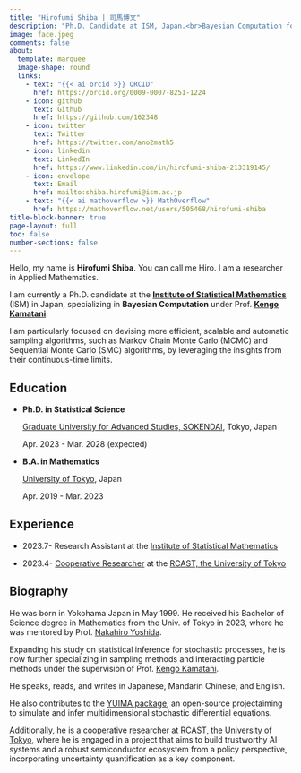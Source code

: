 ```yaml
---
title: "Hirofumi Shiba | 司馬博文"
description: "Ph.D. Candidate at ISM, Japan.<br>Bayesian Computation for Machine Learning"
image: face.jpeg
comments: false
about:
  template: marquee
  image-shape: round
  links:
    - text: "{{< ai orcid >}} ORCID"
      href: https://orcid.org/0009-0007-8251-1224
    - icon: github
      text: Github
      href: https://github.com/162348
    - icon: twitter
      text: Twitter
      href: https://twitter.com/ano2math5
    - icon: linkedin
      text: LinkedIn
      href: https://www.linkedin.com/in/hirofumi-shiba-213319145/
    - icon: envelope
      text: Email
      href: mailto:shiba.hirofumi@ism.ac.jp
    - text: "{{< ai mathoverflow >}} MathOverflow"
      href: https://mathoverflow.net/users/505468/hirofumi-shiba
title-block-banner: true
page-layout: full
toc: false
number-sections: false
---
```


Hello, my name is **Hirofumi Shiba**. You can call me Hiro. I am a researcher in Applied Mathematics.

I am currently a Ph.D. candidate at the [**Institute of Statistical Mathematics**](https://www.ism.ac.jp/index_e.html) (ISM) in Japan, specializing in **Bayesian Computation** under Prof. [**Kengo Kamatani**](https://sites.google.com/view/kengokamatani/home).

I am particularly focused on devising more efficient, scalable and automatic sampling algorithms, such as Markov Chain Monte Carlo (MCMC) and Sequential Monte Carlo (SMC) algorithms, by leveraging the insights from their continuous-time limits.

## Education

* **Ph.D. in Statistical Science**
    
    [Graduate University for Advanced Studies, SOKENDAI](https://www.soken.ac.jp/en/), Tokyo, Japan
    
    Apr. 2023 - Mar. 2028 (expected)

* **B.A. in Mathematics**
    
    [University of Tokyo](https://www.u-tokyo.ac.jp/en/index.html), Japan
    
    Apr. 2019 - Mar. 2023

## Experience

* 2023.7- Research Assistant at the [Institute of Statistical Mathematics](https://www.ism.ac.jp/index_e.html)

* 2023.4- [Cooperative Researcher](https://esrp.rcast.u-tokyo.ac.jp/experts/hirofumi-shiba/?lang=en) at the [RCAST, the University of Tokyo](https://www.rcast.u-tokyo.ac.jp/en/index.html)

<!--
* [**Data Scientist**]{.underline} at IMIS Co., Ltd.
  
    Aug. 2022 - Dec. 2023

    Provided data analysis and consulting for Japanese manufacturing ant IT companies

* Research Assistant at the [RCAST, the University of Tokyo](https://www.rcast.u-tokyo.ac.jp/en/index.html)

    Feb. 2021 - Mar. 2023

    Studied Intellectual Properties and Trade Secrets under advisor Prof. Katsuya Tamai
-->

## Biography {.appendix}

He was born in Yokohama Japan in May 1999. He received his Bachelor of Science degree in Mathematics from the Univ. of Tokyo in 2023, where he was mentored by Prof. [Nakahiro Yoshida](https://www.ms.u-tokyo.ac.jp/~nakahiro/hp-naka.htm).

Expanding his study on statistical inference for stochastic processes, he is now further specializing in sampling methods and interacting particle methods under the supervision of Prof. [Kengo Kamatani](https://sites.google.com/view/kengokamatani/home).

He speaks, reads, and writes in Japanese, Mandarin Chinese, and English.

He also contributes to the [YUIMA package](https://r-forge.r-project.org/projects/yuima/), an open-source projectaiming to simulate and infer multidimensional stochastic differential equations.

<!--
This blog was branched off from the [team's homepage](https://anomath.com) to cover more specialized topics in English and Japanese. The team name "Ano2math5" is pronounced in the same way as the word "anonymous" when read in Japanese.
-->

Additionally, he is a cooperative researcher at [RCAST, the University of Tokyo](https://www.rcast.u-tokyo.ac.jp/en/index.html), where he is engaged in a project that aims to build trustworthy AI systems and a robust semiconductor ecosystem from a policy perspective, incorporating uncertainty quantification as a key component.

<!--

## Interest {.appendix}

I am deeply fascinated by 

* **Probabilistic Modelling**, a domain dedicated to developing machine learning models that can simultaneously capture both structure and uncertainty in data in a principled manner, as well as
* **Bayesian Computation**, which focuses on developing and improving computational methods for Bayesian inference and learning.

My current interest lies in understanding and acquiring unified perspectives on sampling and optimization as a flow on the space of probability measures, $\mathcal{P}(X)$.

At my core, I am an **applied mathematician**, driven by a desire to foster mutual understanding among humans, nature, and computers, utilizing mathematics as a common language. As we are still in the process of learning, it is remarkable that [(probability) measures and (Markov) kernels have proven to be **unreasonably effective** in describing the world models of all three aforementioned entities]{.underline}.

> The true spirit of delight, the exaltation, **the sense of being more than Man**, which is the touchstone of the highest excellence, is to be found in mathematics as surely as in poetry. -- Bertrand Russell (1959) _My Philosophical Development_

I am deeply fascinated by Bayesian Computation, a domain dedicated to advancing computational techniques for Bayesian inference and learning. My current research is on exploring the convergence properties of particle methods, especially the Sequential Monte Carlo methods.

I firmly believe that Bayesian methods represent an exceptionally effective approach for sharing the world models of various entities in a format understandable by both humans and machines. This conviction has broadened my interest to include applied Bayesian modelling.

It is my aspiration to demonstrate that mathematics is a universal form comprehensible to humans, animals, and computers equally. My blog aims to become a hub where we explore more effective ways of communication among these diverse entities.
-->
